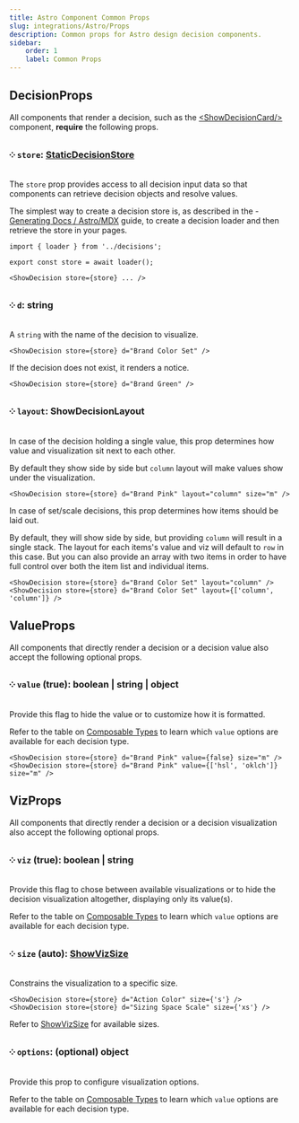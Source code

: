 ```yaml
---
title: Astro Component Common Props
slug: integrations/Astro/Props
description: Common props for Astro design decision components.
sidebar:
    order: 1
    label: Common Props
---
```





## DecisionProps

All components that render a decision, such as the [&lt;ShowDecisionCard/&gt;](/integrations/Astro/ShowDecisionCard/) component, **require** the following props.

### ༶ `store`: [StaticDecisionStore](/api/designer-functions/Store/Types/StaticDecisionStore)

The `store` prop provides access to all decision input data so that components can retrieve decision objects and resolve values.

The simplest way to create a decision store is, as described in the - [Generating Docs / Astro/MDX](/guides/generating-documentation/using-astro-components-in-mdx/) guide, to create a decision loader and then retrieve the store in your pages.

```mdx
import { loader } from '../decisions';

export const store = await loader();

<ShowDecision store={store} ... />
```

### ༶ `d`: string

A `string` with the name of the decision to visualize.

```mdx
<ShowDecision store={store} d="Brand Color Set" />
```

<ShowDecision store={store} d="Brand Color Set" />

If the decision does not exist, it renders a notice.

```mdx
<ShowDecision store={store} d="Brand Green" />
```

<ShowDecision store={store} d="Brand Green" />

### ༶ `layout`: ShowDecisionLayout

In case of the decision holding a single value, this prop determines how value and visualization sit next to each other.

By default they show side by side but `column` layout will make values show under the visualization.

```mdx
<ShowDecision store={store} d="Brand Pink" layout="column" size="m" />
```

<ShowDecision store={store} d="Brand Pink" layout="column" size="m" />

In case of set/scale decisions, this prop determines how items should be laid out.

By default, they will show side by side, but providing `column` will result in a single stack. The layout for each items's value and viz will default to `row` in this case. But you can also provide an array with two items in order to have full control over both the item list and individual items.

```mdx
<ShowDecision store={store} d="Brand Color Set" layout="column" />
<ShowDecision store={store} d="Brand Color Set" layout={['column', 'column']} />
```

<LayoutGrid>
    <ShowDecision store={store} d="Brand Color Set" layout="column" />
    <ShowDecision store={store} d="Brand Color Set" layout={['column', 'column']} />
</LayoutGrid>

## ValueProps

All components that directly render a decision or a decision value also accept the following optional props.

### ༶ `value` (true): boolean | string | object

Provide this flag to hide the value or to customize how it is formatted.

Refer to the table on [Composable Types](/integrations/Astro/Composable/Types) to learn which `value` options are available for each decision type.

```mdx
<ShowDecision store={store} d="Brand Pink" value={false} size="m" />
<ShowDecision store={store} d="Brand Pink" value={['hsl', 'oklch']} size="m" />
```

<LayoutGrid>
    <ShowDecision store={store} d="Brand Pink" value={false} size="m" />
    <ShowDecision store={store} d="Brand Pink" value={['hsl', 'oklch']} size="m" />
</LayoutGrid>

## VizProps

All components that directly render a decision or a decision visualization also accept the following optional props.

### ༶ `viz` (true): boolean | string

Provide this flag to chose between available visualizations or to hide the decision visualization altogether, displaying only its value(s).

Refer to the table on [Composable Types](/integrations/Astro/Composable/Types) to learn which `value` options are available for each decision type.

### ༶ `size` (auto): [ShowVizSize](/api/designer-shows/Types/ShowVizSize/)

Constrains the visualization to a specific size.

```mdx
<ShowDecision store={store} d="Action Color" size={'s'} />
<ShowDecision store={store} d="Sizing Space Scale" size={'xs'} />
```

<LayoutGrid>
    <ShowDecision store={store} d="Action Color" size={'s'} />
    <ShowDecision store={store} d="Sizing Space Scale" size={'s'} />
</LayoutGrid>

Refer to [ShowVizSize](/api/designer-shows/Types/ShowVizSize) for available sizes.

### ༶ `options`: (optional) object

Provide this prop to configure visualization options.

Refer to the table on [Composable Types](/integrations/Astro/Composable/Types) to learn which `value` options are available for each decision type.
